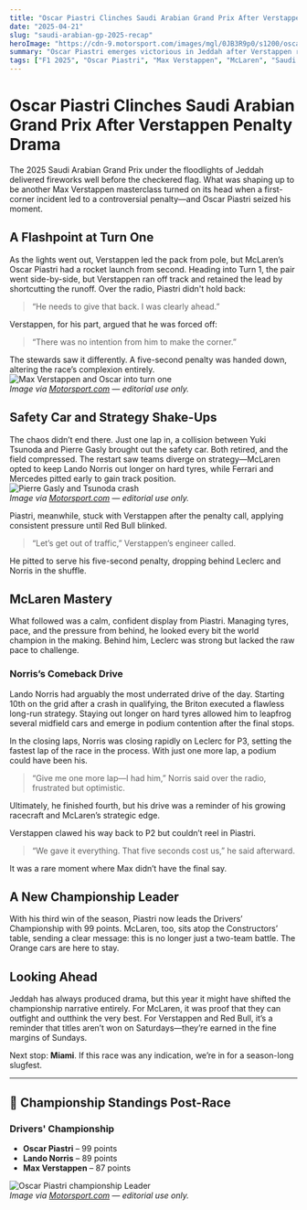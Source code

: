 ```yaml
---
title: "Oscar Piastri Clinches Saudi Arabian Grand Prix After Verstappen Penalty Drama"
date: "2025-04-21"
slug: "saudi-arabian-gp-2025-recap"
heroImage: "https://cdn-9.motorsport.com/images/mgl/0JB3R9p0/s1200/oscar-piastri-mclaren.webp"
summary: "Oscar Piastri emerges victorious in Jeddah after Verstappen receives a penalty for a Turn 1 incident. Strategic brilliance from McLaren shakes up the 2025 F1 Championship standings."
tags: ["F1 2025", "Oscar Piastri", "Max Verstappen", "McLaren", "Saudi Arabian GP", "Race Recap", "Formula 1"]
---
```


# Oscar Piastri Clinches Saudi Arabian Grand Prix After Verstappen Penalty Drama

The 2025 Saudi Arabian Grand Prix under the floodlights of Jeddah delivered fireworks well before the checkered flag. What was shaping up to be another Max Verstappen masterclass turned on its head when a first-corner incident led to a controversial penalty—and Oscar Piastri seized his moment.

## A Flashpoint at Turn One

As the lights went out, Verstappen led the pack from pole, but McLaren’s Oscar Piastri had a rocket launch from second. Heading into Turn 1, the pair went side-by-side, but Verstappen ran off track and retained the lead by shortcutting the runoff. Over the radio, Piastri didn't hold back:  
> “He needs to give that back. I was clearly ahead.”

Verstappen, for his part, argued that he was forced off:  
> “There was no intention from him to make the corner.”

The stewards saw it differently. A five-second penalty was handed down, altering the race’s complexion entirely.
![Max Verstappen and Oscar into turn one](https://cdn-5.motorsport.com/images/mgl/YpNRA3M0/s1200/max-verstappen-red-bull-racing.webp)  
*Image via [Motorsport.com](https://www.motorsport.com) — editorial use only.*
## Safety Car and Strategy Shake-Ups

The chaos didn’t end there. Just one lap in, a collision between Yuki Tsunoda and Pierre Gasly brought out the safety car. Both retired, and the field compressed. The restart saw teams diverge on strategy—McLaren opted to keep Lando Norris out longer on hard tyres, while Ferrari and Mercedes pitted early to gain track position.
![Pierre Gasly and Tsunoda crash](https://cdn-1.motorsport.com/images/mgl/6VRzKwN6/s1200/pierre-gasly-alpine.webp)  
*Image via [Motorsport.com](https://www.motorsport.com) — editorial use only.*

Piastri, meanwhile, stuck with Verstappen after the penalty call, applying consistent pressure until Red Bull blinked.  
> “Let’s get out of traffic,” Verstappen’s engineer called.

He pitted to serve his five-second penalty, dropping behind Leclerc and Norris in the shuffle.

## McLaren Mastery

What followed was a calm, confident display from Piastri. Managing tyres, pace, and the pressure from behind, he looked every bit the world champion in the making. Behind him, Leclerc was strong but lacked the raw pace to challenge.

### Norris’s Comeback Drive

Lando Norris had arguably the most underrated drive of the day. Starting 10th on the grid after a crash in qualifying, the Briton executed a flawless long-run strategy. Staying out longer on hard tyres allowed him to leapfrog several midfield cars and emerge in podium contention after the final stops.

In the closing laps, Norris was closing rapidly on Leclerc for P3, setting the fastest lap of the race in the process. With just one more lap, a podium could have been his.  
> “Give me one more lap—I had him,” Norris said over the radio, frustrated but optimistic.

Ultimately, he finished fourth, but his drive was a reminder of his growing racecraft and McLaren’s strategic edge.

Verstappen clawed his way back to P2 but couldn’t reel in Piastri.  
> “We gave it everything. That five seconds cost us,” he said afterward.

It was a rare moment where Max didn’t have the final say.

## A New Championship Leader

With his third win of the season, Piastri now leads the Drivers’ Championship with 99 points. McLaren, too, sits atop the Constructors’ table, sending a clear message: this is no longer just a two-team battle. The Orange cars are here to stay.

## Looking Ahead

Jeddah has always produced drama, but this year it might have shifted the championship narrative entirely. For McLaren, it was proof that they can outfight and outthink the very best. For Verstappen and Red Bull, it’s a reminder that titles aren’t won on Saturdays—they’re earned in the fine margins of Sundays.

Next stop: **Miami**. If this race was any indication, we’re in for a season-long slugfest.

---

## 🏁 Championship Standings Post-Race

### Drivers' Championship  
- **Oscar Piastri** – 99 points  
- **Lando Norris** – 89 points  
- **Max Verstappen** – 87 points  

![Oscar Piastri championship Leader](https://cdn-9.motorsport.com/images/mgl/0JB3R9p0/s1200/oscar-piastri-mclaren.webp)  
*Image via [Motorsport.com](https://www.motorsport.com) — editorial use only.*